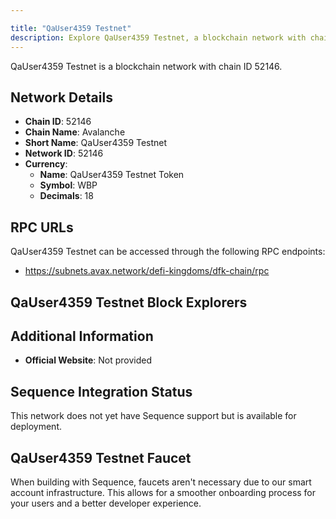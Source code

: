 ```yaml
---

title: "QaUser4359 Testnet"
description: Explore QaUser4359 Testnet, a blockchain network with chain ID 52146. Learn about its native currency, QaUser4359 Testnet Token, and how to interact with the network.
---
```




QaUser4359 Testnet is a blockchain network with chain ID 52146.

## Network Details

- **Chain ID**: 52146
- **Chain Name**: Avalanche
- **Short Name**: QaUser4359 Testnet
- **Network ID**: 52146
- **Currency**: 
  - **Name**: QaUser4359 Testnet Token
  - **Symbol**: WBP
  - **Decimals**: 18

## RPC URLs

QaUser4359 Testnet can be accessed through the following RPC endpoints:

- https://subnets.avax.network/defi-kingdoms/dfk-chain/rpc

## QaUser4359 Testnet Block Explorers



## Additional Information

- **Official Website**: Not provided

## Sequence Integration Status

This network does not yet have Sequence support but is available for deployment.

## QaUser4359 Testnet Faucet

When building with Sequence, faucets aren't necessary due to our smart account infrastructure. This allows for a smoother onboarding process for your users and a better developer experience.
